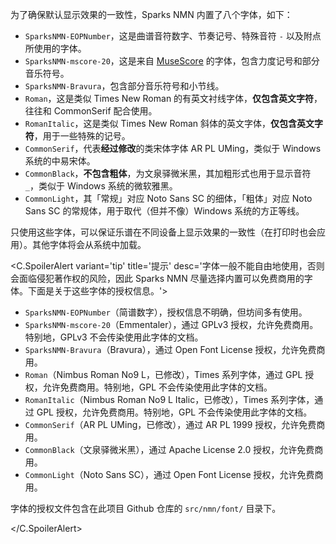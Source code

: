 
为了确保默认显示效果的一致性，Sparks NMN 内置了八个字体，如下：

- `SparksNMN-EOPNumber`，这是曲谱音符数字、节奏记号、特殊音符 `-` 以及附点所使用的字体。
- `SparksNMN-mscore-20`，这是来自 [MuseScore](https://musescore.org/zh-hans) 的字体，包含力度记号和部分音乐符号。
- `SparksNMN-Bravura`，包含部分音乐符号和小节线。
- `Roman`，这是类似 Times New Roman 的有英文衬线字体，**仅包含英文字符**，往往和 CommonSerif 配合使用。
- `RomanItalic`，这是类似 Times New Roman 斜体的英文字体，**仅包含英文字符**，用于一些特殊的记号。
- `CommonSerif`，代表**经过修改**的类宋体字体 AR PL UMing，类似于 Windows 系统的中易宋体。
- `CommonBlack`，**不包含粗体**，为文泉驿微米黑，其加粗形式也用于显示音符 `_`，类似于 Windows 系统的微软雅黑。
- `CommonLight`，其「常规」对应 Noto Sans SC 的细体，「粗体」对应 Noto Sans SC 的常规体，用于取代（但并不像）Windows 系统的方正等线。

只使用这些字体，可以保证乐谱在不同设备上显示效果的一致性（在打印时也会应用）。其他字体将会从系统中加载。

<C.SpoilerAlert variant='tip' title='提示' desc='字体一般不能自由地使用，否则会面临侵犯著作权的风险，因此 Sparks NMN 尽量选择内置可以免费商用的字体。下面是关于这些字体的授权信息。'>

- `SparksNMN-EOPNumber`（简谱数字），授权信息不明确，但坊间多有使用。
- `SparksNMN-mscore-20`（Emmentaler），通过 GPLv3 授权，允许免费商用。特别地，GPLv3 不会传染使用此字体的文档。
- `SparksNMN-Bravura`（Bravura），通过 Open Font License 授权，允许免费商用。
- `Roman`（Nimbus Roman No9 L，已修改），Times 系列字体，通过 GPL 授权，允许免费商用。特别地，GPL 不会传染使用此字体的文档。
- `RomanItalic`（Nimbus Roman No9 L Italic，已修改），Times 系列字体，通过 GPL 授权，允许免费商用。特别地，GPL 不会传染使用此字体的文档。
- `CommonSerif`（AR PL UMing，已修改），通过 AR PL 1999 授权，允许免费商用。
- `CommonBlack`（文泉驿微米黑），通过 Apache License 2.0 授权，允许免费商用。
- `CommonLight`（Noto Sans SC），通过 Open Font License 授权，允许免费商用。

字体的授权文件包含在此项目 Github 仓库的 `src/nmn/font/` 目录下。

</C.SpoilerAlert>
